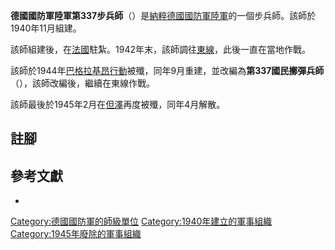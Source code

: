 {{infobox military unit
|unit_name = 德國國防軍陸軍第337步兵師<br/>德國國防軍陸軍第337國民擲彈兵師
|image = 337th Volks-Grenadier Division Logo.svg
|image_size = 150
|caption = 第337國民擲彈兵師徽章
|dates = 1940年11月至1945年4月
|country = {{flag|Nazi Germany}}
|branch = [[納粹德國陸軍|陸軍]]
|type = [[步兵|步兵]]
|role =
|size = [[师_(军队)|師]]
|command_structure =
|garrison =
|garrison_label =
|nickname =
|motto =
|colors =
|colors_label =
|march =
|mascot =
|battles =
}}

'''德國國防軍陸軍第337步兵師'''（{{lang-de|'''337. Infanterie-Division'''}}）是[[納粹德國|納粹德國]][[德國國防軍|國防軍]][[納粹德國陸軍|陸軍]]的一個步兵師。該師於1940年11月組建{{cfn|Mitcham|y=2007}}。

該師組建後，在[[法國|法國]]駐紮。1942年末，該師調往[[苏德战争|東線]]，此後一直在當地作戰。

該師於1944年[[巴格拉基昂行動|巴格拉基昂行動]]被殲，同年9月重建，並改編為'''第337國民擲彈兵師'''（{{lang-de|'''337. Volksgrenadier-Division'''}}），該師改編後，繼續在東線作戰。

該師最後於1945年2月在[[格但斯克|但澤]]再度被殲，同年4月解散。

== 註腳 ==
{{reflist}}

== 參考文獻 ==
* {{Cite book|last=Mitcham|first=Samuel W.|title=German Order of Battle. Volume Two: 291st-999th Infantry Divisions, Named Infantry Divisions, and Special Divisions in WWII|publisher=Stackpole Books|year=2007|isbn=9780811734165|location=|author-link=Samuel W. Mitcham|ref={{sfnRef|Mitcham|y=2007}}}}

{{mil-stub}}
{{德國國防軍陸軍的步兵師}}
[[Category:德國國防軍的師級單位|Category:德國國防軍的師級單位]]
[[Category:1940年建立的軍事組織|Category:1940年建立的軍事組織]]
[[Category:1945年廢除的軍事組織|Category:1945年廢除的軍事組織]]